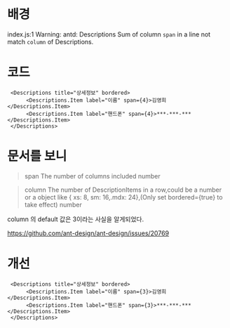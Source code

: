 # 배경
index.js:1 Warning: antd: Descriptions Sum of column `span` in a line not match `column` of Descriptions. 

# 코드
```
 <Descriptions title="상세정보" bordered>
      <Descriptions.Item label="이름" span={4}>김영희</Descriptions.Item>
      <Descriptions.Item label="핸드폰" span={4}>***-***-***</Descriptions.Item>
 </Descriptions>
```

# 문서를 보니
> span	The number of columns included	number

> column	The number of DescriptionItems in a row,could be a number or a object like { xs: 8, sm: 16,.mdx: 24},(Only set bordered={true} to take effect)	number

column 의 default 값은 3이라는 사실을 알게되었다.



https://github.com/ant-design/ant-design/issues/20769

# 개선
```
 <Descriptions title="상세정보" bordered>
      <Descriptions.Item label="이름" span={3}>김영희</Descriptions.Item>
      <Descriptions.Item label="핸드폰" span={3}>***-***-***</Descriptions.Item>
 </Descriptions>
```

